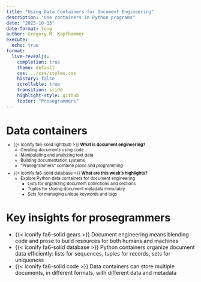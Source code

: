 ```yaml
---
title: "Using Data Containers for Document Engineering"
description: "Use containers in Python programs"
date: "2025-10-13"
date-format: long
author: Gregory M. Kapfhammer
execute:
  echo: true
format:
  live-revealjs:
    completion: true
    theme: default
    css: ../css/styles.css
    history: false
    scrollable: true
    transition: slide
    highlight-style: github
    footer: "Prosegrammers"
---
```


# Data containers

::: {.fragment style="margin-top: -0.5em; font-size: 0.80em;"} 

- {{< iconify fa6-solid lightbulb >}} **What is document engineering?**
    - Creating documents using code
    - Manipulating and analyzing text data
    - Building documentation systems
    - "Prosegrammers" combine *prose* and *programming*

:::

::: {.fragment style="margin-top: -0.5em; font-size: 0.80em;"}

- {{< iconify fa6-solid database >}} **What are this week's highlights?**
    - Explore Python data containers for document engineering
        - Lists for organizing document collections and sections
        - Tuples for storing document metadata immutably
        - Sets for managing unique keywords and tags

:::

# Key insights for prosegrammers

::: {.fragment .boxed-content .fade style="font-size: 1.0em;"}

- {{< iconify fa6-solid gears >}} Document engineering means blending code and
prose to build resources for both humans and machines
- {{< iconify fa6-solid database >}} Python containers organize document data
efficiently: lists for sequences, tuples for records, sets for uniqueness
- {{< iconify fa6-solid code >}} Data containers can store multiple documents,
in different formats, with different data and metadata

:::

